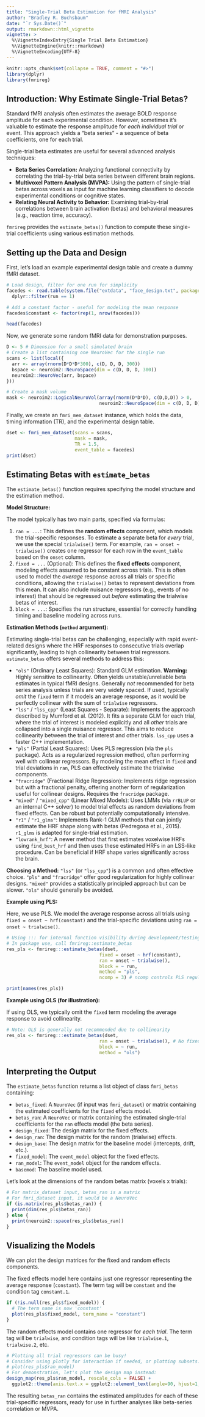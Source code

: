 ```yaml
---
title: "Single-Trial Beta Estimation for fMRI Analysis"
author: "Bradley R. Buchsbaum"
date: "`r Sys.Date()`"
output: rmarkdown::html_vignette
vignette: >
  %\VignetteIndexEntry{Single Trial Beta Estimation}
  %\VignetteEngine{knitr::rmarkdown}
  %\VignetteEncoding{UTF-8}
---
```


```r
knitr::opts_chunk$set(collapse = TRUE, comment = "#>")
library(dplyr)
library(fmrireg)
```

## Introduction: Why Estimate Single-Trial Betas?

Standard fMRI analysis often estimates the average BOLD response amplitude for each experimental condition. However, sometimes it's valuable to estimate the response amplitude for *each individual trial* or event. This approach yields a "beta series" - a sequence of beta coefficients, one for each trial.

Single-trial beta estimates are useful for several advanced analysis techniques:

*   **Beta Series Correlation:** Analyzing functional connectivity by correlating the trial-by-trial beta series between different brain regions.
*   **Multivoxel Pattern Analysis (MVPA):** Using the pattern of single-trial betas across voxels as input for machine learning classifiers to decode experimental conditions or cognitive states.
*   **Relating Neural Activity to Behavior:** Examining trial-by-trial correlations between brain activation (betas) and behavioral measures (e.g., reaction time, accuracy).

`fmrireg` provides the `estimate_betas()` function to compute these single-trial coefficients using various estimation methods.

## Setting up the Data and Design

First, let's load an example experimental design table and create a dummy fMRI dataset.

```r
# Load design, filter for one run for simplicity
facedes <- read.table(system.file("extdata", "face_design.txt", package = "fmrireg"), header = TRUE) %>% 
  dplyr::filter(run == 1)

# Add a constant factor - useful for modeling the mean response
facedes$constant <- factor(rep(1, nrow(facedes)))

head(facedes)
```

Now, we generate some random fMRI data for demonstration purposes.

```r
D <- 5 # Dimension for a small simulated brain
# Create a list containing one NeuroVec for the single run
scans <- list(local({
  arr <- array(rnorm(D*D*D*300), c(D, D, D, 300))
  bspace <- neuroim2::NeuroSpace(dim = c(D, D, D, 300))
  neuroim2::NeuroVec(arr, bspace)
}))

# Create a mask volume
mask <- neuroim2::LogicalNeuroVol(array(rnorm(D*D*D), c(D,D,D)) > 0, 
                                  neuroim2::NeuroSpace(dim = c(D, D, D)))
```

Finally, we create an `fmri_mem_dataset` instance, which holds the data, timing information (TR), and the experimental design table.

```r
dset <- fmri_mem_dataset(scans = scans, 
                         mask = mask, 
                         TR = 1.5, 
                         event_table = facedes)
print(dset)
```

## Estimating Betas with `estimate_betas`

The `estimate_betas()` function requires specifying the model structure and the estimation method.

**Model Structure:**

The model typically has two main parts, specified via formulas:

1.  `ran = ...`: This defines the **random effects** component, which models the trial-specific responses. To estimate a separate beta for *every* trial, we use the special `trialwise()` term. For example, `ran = onset ~ trialwise()` creates one regressor for each row in the `event_table` based on the `onset` column.
2.  `fixed = ...` (Optional): This defines the **fixed effects** component, modeling effects assumed to be constant across trials. This is often used to model the *average* response across all trials or specific conditions, allowing the `trialwise()` betas to represent deviations from this mean. It can also include nuisance regressors (e.g., events of no interest) that should be regressed out *before* estimating the trialwise betas of interest.
3.  `block = ...`: Specifies the run structure, essential for correctly handling timing and baseline modeling across runs.

**Estimation Methods (`method` argument):**

Estimating single-trial betas can be challenging, especially with rapid event-related designs where the HRF responses to consecutive trials overlap significantly, leading to high collinearity between trial regressors. `estimate_betas` offers several methods to address this:

*   `"ols"` (Ordinary Least Squares): Standard GLM estimation. **Warning:** Highly sensitive to collinearity. Often yields unstable/unreliable beta estimates in typical fMRI designs. Generally *not* recommended for beta series analysis unless trials are very widely spaced. If used, typically *omit* the `fixed` term if it models an average response, as it would be perfectly collinear with the sum of `trialwise` regressors.
*   `"lss"` / `"lss_cpp"` (Least Squares - Separate): Implements the approach described by Mumford et al. (2012). It fits a separate GLM for each trial, where the trial of interest is modeled explicitly and all *other* trials are collapsed into a single nuisance regressor. This aims to reduce collinearity between the trial of interest and other trials. `lss_cpp` uses a faster C++ implementation.
*   `"pls"` (Partial Least Squares): Uses PLS regression (via the `pls` package). Acts as a regularized regression method, often performing well with collinear regressors. By modeling the mean effect in `fixed` and trial deviations in `ran`, PLS can effectively estimate the trialwise components.
*   `"fracridge"` (Fractional Ridge Regression): Implements ridge regression but with a fractional penalty, offering another form of regularization useful for collinear designs. Requires the `fracridge` package.
*   `"mixed"` / `"mixed_cpp"` (Linear Mixed Models): Uses LMMs (via `rrBLUP` or an internal C++ solver) to model trial effects as random deviations from fixed effects. Can be robust but potentially computationally intensive.
*   `"r1"` / `"r1_glms"`: Implements Rank-1 GLM methods that can jointly estimate the HRF shape along with betas (Pedregosa et al., 2015). `r1_glms` is adapted for single-trial estimation.
*   `"lowrank_hrf"`: A newer method that first estimates voxelwise HRFs using `find_best_hrf` and then uses these estimated HRFs in an LSS-like procedure. Can be beneficial if HRF shape varies significantly across the brain.

**Choosing a Method:** `"lss"` (or `"lss_cpp"`) is a common and often effective choice. `"pls"` and `"fracridge"` offer good regularization for highly collinear designs. `"mixed"` provides a statistically principled approach but can be slower. `"ols"` should generally be avoided.

**Example using PLS:**

Here, we use PLS. We model the average response across all trials using `fixed = onset ~ hrf(constant)` and the trial-specific deviations using `ran = onset ~ trialwise()`.

```r
# Using ::: for internal function visibility during development/testing
# In package use, call fmrireg::estimate_betas
res_pls <- fmrireg:::estimate_betas(dset, 
                                  fixed = onset ~ hrf(constant), 
                                  ran = onset ~ trialwise(), 
                                  block = ~ run, 
                                  method = "pls", 
                                  ncomp = 3) # ncomp controls PLS regularization

print(names(res_pls))
```

**Example using OLS (for illustration):**

If using OLS, we typically omit the `fixed` term modeling the average response to avoid collinearity.

```r
# Note: OLS is generally not recommended due to collinearity
res_ols <- fmrireg:::estimate_betas(dset, 
                                  ran = onset ~ trialwise(), # No fixed term
                                  block = ~ run, 
                                  method = "ols") 
```

## Interpreting the Output

The `estimate_betas` function returns a list object of class `fmri_betas` containing:

*   `betas_fixed`: A `NeuroVec` (if input was `fmri_dataset`) or matrix containing the estimated coefficients for the `fixed` effects model.
*   `betas_ran`: A `NeuroVec` or matrix containing the estimated single-trial coefficients for the `ran` effects model (the beta series).
*   `design_fixed`: The design matrix for the fixed effects.
*   `design_ran`: The design matrix for the random (trialwise) effects.
*   `design_base`: The design matrix for the baseline model (intercepts, drift, etc.).
*   `fixed_model`: The `event_model` object for the fixed effects.
*   `ran_model`: The `event_model` object for the random effects.
*   `basemod`: The baseline model used.

Let's look at the dimensions of the random betas matrix (voxels x trials):

```r
# For matrix_dataset input, betas_ran is a matrix
# For fmri_dataset input, it would be a NeuroVec
if (is.matrix(res_pls$betas_ran)) {
  print(dim(res_pls$betas_ran))
} else {
  print(neuroim2::space(res_pls$betas_ran))
}
```

## Visualizing the Models

We can plot the design matrices for the fixed and random effects components.

The fixed effects model here contains just one regressor representing the average response (`constant`). The term tag will be `constant` and the condition tag `constant.1`.

```r
if (!is.null(res_pls$fixed_model)) {
  # The term name is now 'constant'
  plot(res_pls$fixed_model, term_name = "constant") 
}
```

The random effects model contains one regressor for *each trial*. The term tag will be `trialwise`, and condition tags will be like `trialwise.1`, `trialwise.2`, etc.

```r
# Plotting all trial regressors can be busy!
# Consider using plotly for interaction if needed, or plotting subsets.
# plot(res_pls$ran_model)
# For demonstration, let's plot the design map instead:
design_map(res_pls$ran_model, rescale_cols = FALSE) + 
  ggplot2::theme(axis.text.x = ggplot2::element_text(angle=90, hjust=1, size=6))
```

The resulting `betas_ran` contains the estimated amplitudes for each of these trial-specific regressors, ready for use in further analyses like beta-series correlation or MVPA.





